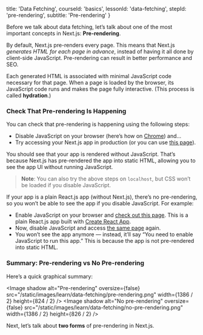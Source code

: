 
  title: 'Data Fetching',
  courseId: 'basics',
  lessonId: 'data-fetching',
  stepId: 'pre-rendering',
  subtitle: 'Pre-rendering'
}

Before we talk about data fetching, let’s talk about one of the most important concepts in Next.js: **Pre-rendering**.

By default, Next.js pre-renders every page. This means that Next.js _generates HTML for each page in advance_, instead of having it all done by client-side JavaScript. Pre-rendering can result in better performance and SEO.

Each generated HTML is associated with minimal JavaScript code necessary for that page. When a page is loaded by the browser, its JavaScript code runs and makes the page fully interactive. (This process is called **hydration**.)

### Check That Pre-rendering Is Happening

You can check that pre-rendering is happening using the following steps:

- Disable JavaScript on your browser (here’s how on [Chrome](https://developers.google.com/web/tools/chrome-devtools/javascript/disable)) and…
- Try accessing your Next.js app in production (or you can use [this page](https://next-learn-assets-metadata-css.now.sh/)).

You should see that your app is rendered without JavaScript. That’s because Next.js has pre-rendered the app into static HTML, allowing you to see the app UI without running JavaScript.

> **Note**: You can also try the above steps on `localhost`, but CSS won’t be loaded if you disable JavaScript.

If your app is a plain React.js app (without Next.js), there’s no pre-rendering, so you won’t be able to see the app if you disable JavaScript. For example:

- Enable JavaScript on your browser and [check out this page](https://create-react-app.now-examples.now.sh/). This is a plain React.js app built with [Create React App](https://create-react-app.dev/).
- Now, disable JavaScript and access [the same page](https://create-react-app.now-examples.now.sh/) again.
- You won’t see the app anymore — instead, it’ll say “You need to enable JavaScript to run this app.” This is because the app is not pre-rendered into static HTML.

### Summary: Pre-rendering vs No Pre-rendering

Here’s a quick graphical summary:

<Image
  shadow
  alt="Pre-rendering"
  oversize={false}
  src="/static/images/learn/data-fetching/pre-rendering.png"
  width={1386 / 2}
  height={824 / 2}
/>
<Image
  shadow
  alt="No pre-rendering"
  oversize={false}
  src="/static/images/learn/data-fetching/no-pre-rendering.png"
  width={1386 / 2}
  height={826 / 2}
/>

Next, let’s talk about **two forms** of pre-rendering in Next.js.

